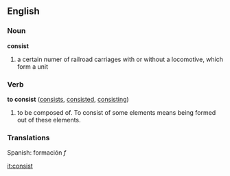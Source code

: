 ==English==

===Noun===
'''consist'''
# a certain numer of railroad carriages with or without a locomotive, which form a unit

===Verb===
'''to consist'''  ([[consists]], [[consisted]], [[consisting]])
# to be composed of. To consist of some elements means being formed out of these elements.

===Translations===

Spanish: formación ''f''

[[it:consist]]